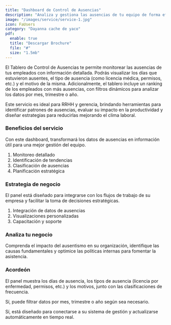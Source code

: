 ```yaml
---
title: "Dashboard de Control de Ausencias"
description: "Analiza y gestiona las ausencias de tu equipo de forma eficiente y estratégica."
image: "/images/service/service-1.jpg"
icon: FaUsers
category: "Dayanna cache de yaco"
pdf:
  enable: true
  title: "Descargar Brochure"
  file: "#"
  size: "1.5mb"
---
```


El Tablero de Control de Ausencias te permite monitorear las ausencias de tus empleados con información detallada. Podrás visualizar los días que estuvieron ausentes, el tipo de ausencia (como licencia médica, permisos, etc.) y el motivo de la misma. Adicionalmente, el tablero incluye un ranking de los empleados con más ausencias, con filtros dinámicos para analizar los datos por mes, trimestre o año.

Este servicio es ideal para RRHH y gerencia, brindando herramientas para identificar patrones de ausencias, evaluar su impacto en la productividad y diseñar estrategias para reducirlas mejorando el clima laboral.

### Beneficios del servicio

Con este dashboard, transformará los datos de ausencias en información útil para una mejor gestión del equipo.

1. Monitoreo detallado
2. Identificación de tendencias
3. Clasificación de ausencias
4. Planificación estratégica

### Estrategia de negocio

El panel está diseñado para integrarse con los flujos de trabajo de su empresa y facilitar la toma de decisiones estratégicas.

1. Integración de datos de ausencias
2. Visualizaciones personalizadas
3. Capacitación y soporte

### Analiza tu negocio

Comprenda el impacto del ausentismo en su organización, identifique las causas fundamentales y optimice las políticas internas para fomentar la asistencia.

### Acordeón

<Accordion client:load title="¿Qué tipo de datos puede mostrar este panel?">  

El panel muestra los días de ausencia, los tipos de ausencia (licencia por enfermedad, permisos, etc.) y los motivos, junto con las clasificaciones de frecuencia.

</Accordion>  

<Accordion client:load title="¿Puede filtrar por períodos específicos, como meses o años?">  

Sí, puede filtrar datos por mes, trimestre o año según sea necesario.

</Accordion>  

<Accordion client:load title="¿Se actualiza automáticamente con nuevos registros?">  

Sí, está diseñado para conectarse a su sistema de gestión y actualizarse automáticamente en tiempo real.

</Accordion>
